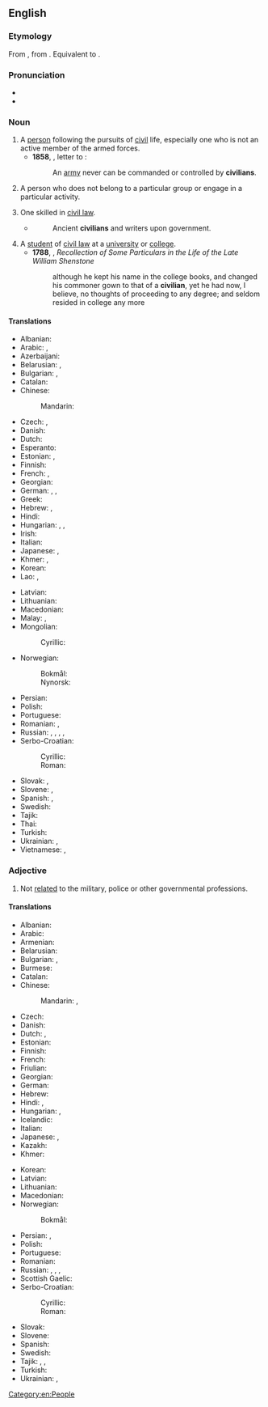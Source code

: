 ==English==

===Etymology===
From {{inh|en|enm|cyvylien}}, from {{der|en|fro|civilien}}. Equivalent to {{af|en|civil|-ian}}.

===Pronunciation===
* {{IPA|en|/sɪˈvɪljən/}}
* {{audio|en|en-us-civilian.ogg|Audio (US)}}

===Noun===
{{en-noun}}

# A [[person]] following the pursuits of [[civil]] life, especially one who is not an active member of the armed forces.
#* '''1858''', {{w|Prince George, Duke of Cambridge|Prince George}}, letter to {{w|Colin Campbell, 1st Baron Clyde|Sir Colin Campbell}}: 
#*: An [[army]] never can be commanded or controlled by '''civilians'''.
#: {{ux|en|Three '''civilians''' were apprehended by the soldiers and taken away in a military vehicle.}}
# {{lb|en|informal}} A person who does not belong to a particular group or engage in a particular activity.
#: {{ux|en|The bathroom was for employees only, so no '''civilians''' were allowed to use it.}}
# One skilled in [[civil law]].
#* {{RQ:Swift DL4}}
#*: Ancient '''civilians''' and writers upon government.
# A [[student]] of [[civil law]] at a [[university]] or [[college]].
#* '''1788''', {{w|Richard Graves}}, ''Recollection of Some Particulars in the Life of the Late William Shenstone''
#*: although he kept his name in the college books, and changed his commoner gown to that of a '''civilian''', yet he had now, I believe, no thoughts of proceeding to any degree; and seldom resided in college any more

====Translations====
{{trans-top|non-military person}}
* Albanian: {{t+|sq|civil|m}}
* Arabic: {{t|ar|مَدَنِيّ|m}}, {{t|ar|مَدَنِيَّة|f}}
* Azerbaijani: {{t|az|[[dinc]] [[sakin]]}} {{qualifier|non-combatant}}
* Belarusian: {{t+|be|[[цыві́льны]] [[чалаве́к]]|m}}, {{t+|be|[[цывільны|цыві́льная]] [[асо́ба]]|f}}
* Bulgarian: {{t+|bg|циви́лен|m}}, {{t|bg|[[цивилен|циви́лно]] [[лице́]]|n}}
* Catalan: {{t|ca|paisà|m}}
* Chinese:
*: Mandarin: {{t+|cmn|平民|tr=píngmín}}
* Czech: {{t+|cs|civilista|m}}, {{t|cs|civilistka|f}}
* Danish: {{t|da|civilist|c}}
* Dutch: {{t+|nl|burger|m}}
* Esperanto: {{t|eo|civilulo}}
* Estonian: {{t|et|tsivilist}}, {{t|et|eraisik}}
* Finnish: {{t+|fi|siviili}}
* French: {{t+|fr|civil|m}}, {{t+|fr|civile|f}}
* Georgian: {{t+|ka|[[სამოქალაქო]] [[პირი]]}}
* German: {{t+|de|Zivilist|m}}, {{t+|de|Zivilistin|f}}, {{t+|de|Zivilperson|f}}
* Greek: {{t+|el|πολίτης|m|f}}
* Hebrew: {{t+|he|אֶזְרָח|m|tr=ezrákh}}, {{t|he|אֶזְרָחִית|f|tr=ezrakhít}}
* Hindi: {{t+|hi|नागरिक |m}}
* Hungarian: {{t+|hu|civil}}, {{t|hu|civil személy}}, {{t|hu|polgári személy}}
* Irish: {{t|ga|sibhialtach|m}}
* Italian: {{t+|it|civile|m}}
* Japanese: {{t+|ja|文民|tr=ぶんみん, bunmin}}, {{t+|ja|民間人|tr=みんかんじん, minkanjin}}
* Khmer: {{t|km|ជនស៊ីវិល}}, {{t+|km|អយោធ}}
* Korean: {{t+|ko|민간인(民間人)}}
* Lao: {{t|lo|ພົນລະເຮືອນ}}, {{t|lo|ພໍ່ເຮືອນ}}
{{trans-mid}}
* Latvian: {{t|lv|civilists|m}}
* Lithuanian: {{t|lt|civilis|m}}
* Macedonian: {{t|mk|цивил|m}}
* Malay: {{t+|ms|[[orang]] [[periman]]}}, {{t+|ms|[[orang]] [[awam]]}}
* Mongolian:
*: Cyrillic: {{t+|mn|иргэн}}
* Norwegian:
*: Bokmål: {{t|nb|sivilist|m}}
*: Nynorsk: {{t|nn|sivilist|m}}
* Persian: {{t+|fa|غیرنظامی|tr=ğeyrenezâmi}}
* Polish: {{t+|pl|cywil|m}}
* Portuguese: {{t+|pt|civil|m|f}}
* Romanian: {{t+|ro|civil|m}}, {{t|ro|civilă|f}}
* Russian: {{t|ru|[[гражданский|гражда́нское]] [[лицо́]]|n}}, {{t|ru|[[гражда́нский]] [[челове́к]]|m}}, {{t+|ru|гражда́нский|m}}, {{t+|ru|шта́тский|m}}, {{t|ru|[[мирный]] [[житель]]}}
* Serbo-Croatian:
*: Cyrillic: {{t|sh|цѝвӣл|m}}
*: Roman: {{t+|sh|cìvīl|m}}
* Slovak: {{t|sk|civilista|m}}, {{t|sk|civilistka|f}}
* Slovene: {{t|sl|civilist|m}}, {{t|sl|civilistka|f}}
* Spanish: {{t+|es|civil}}, {{t+|es|paisano}}
* Swedish: {{t+|sv|civil|c}}
* Tajik: {{t|tg|ғайринизомӣ}}
* Thai: {{t+|th|พลเรือน}}
* Turkish: {{t+|tr|sivil}}
* Ukrainian: {{t+|uk|[[цивільний|циві́льна]] [[осо́ба]]|f}}, {{t+|uk|[[цивільний|циві́льна]] [[люди́на]]|f}}
* Vietnamese: {{t+|vi|[[người]] [[thường]]}}, {{t+|vi|thường dân}}
{{trans-bottom}}

===Adjective===
{{en-adj|-}}

# Not [[relate]]d to the military, police or other governmental professions.
#: {{ux|en|The three detainees were actually army defectors wearing '''civilian''' clothing.}}
#: {{ux|en|He worked as a '''civilian''' journalist for ten years before being employed by the public broadcaster.}}

====Translations====
{{trans-top|not related to the military armed forces}}
* Albanian: {{t+|sq|civil}}
* Arabic: {{t|ar|مَدَنِيّ}}
* Armenian: {{t+|hy|քաղաքացիական}}
* Belarusian: {{t|be|цыві́льны}}
* Bulgarian: {{t+|bg|циви́лен}}, {{t+|bg|гра́ждански}}
* Burmese: {{t+|my|အရပ်}}
* Catalan: {{t+|ca|civil}}
* Chinese:
*: Mandarin: {{t+|cmn|文職|alt=文職的}}, {{t+|cmn|文职|tr=wénzhí de|alt=文职的}}
* Czech: {{t+|cs|civilní}}
* Danish: {{t+|da|civil}}
* Dutch: {{t+|nl|burger|alt=burger-}}, {{t+|nl|civiel}}
* Estonian: {{t|et|tsiviil|alt=tsiviil-}}
* Finnish: {{t+|fi|siviili|alt=siviili-}}
* French: {{t+|fr|civil}}
* Friulian: {{t|fur|civîl}}
* Georgian: {{t|ka|სამოქალაქო}}
* German: {{t+|de|zivil}}
* Hebrew: {{t+|he|אֶזְרָחִי|tr=ezrakhí}}
* Hindi: {{t+|hi|नागरिक}}, {{t+|hi|सिविल}}
* Hungarian: {{t+|hu|civil}}, {{t+|hu|polgári}}
* Icelandic: {{t+|is|borgaralegur}}
* Italian: {{t+|it|civile}}
* Japanese: {{t+|ja|民間|tr=みんかんの, minkan no}}, {{t+|ja|市民|tr=し​みんの, shimin no|alt=市民の}}
* Kazakh: {{t|kk|жай}}
* Khmer: {{t|km|ស៊ីវិល}}
{{trans-mid}}
* Korean: {{t+|ko|민간|alt=민간의}}
* Latvian: {{t|lv|civils}}
* Lithuanian: {{t+|lt|civilinis}}
* Macedonian: {{t|mk|цивилен}}
* Norwegian:
*: Bokmål: {{t|nb|sivil}}
* Persian: {{t+|fa|مدنی|tr=madani}}, {{t+|fa|غیرنظامی|tr=ğeyrenezâmi}}
* Polish: {{t+|pl|cywilny}}
* Portuguese: {{t+|pt|civil}}
* Romanian: {{t+|ro|civil}}
* Russian: {{t+|ru|гражда́нский}}, {{t+|ru|циви́льный}}, {{t+|ru|шта́тский}}, {{t+|ru|ми́рный|lit=peaceful}}
* Scottish Gaelic: {{t|gd|sìobhalta}}
* Serbo-Croatian:
*: Cyrillic: {{t|sh|цѝвӣлнӣ}}
*: Roman: {{t+|sh|cìvīlnī}}
* Slovak: {{t|sk|civilný}}
* Slovene: {{t|sl|civilen}}
* Spanish: {{t+|es|civil}}
* Swedish: {{t+|sv|civil}}
* Tajik: {{t|tg|ғайринизомӣ}}, {{t|tg|ғайриҳарбӣ}}, {{t|tg|гражданӣ}}
* Turkish: {{t+|tr|sivil}}
* Ukrainian: {{t+|uk|циві́льний}}, {{t|uk|шта́тський}}
{{trans-bottom}}

[[Category:en:People]]